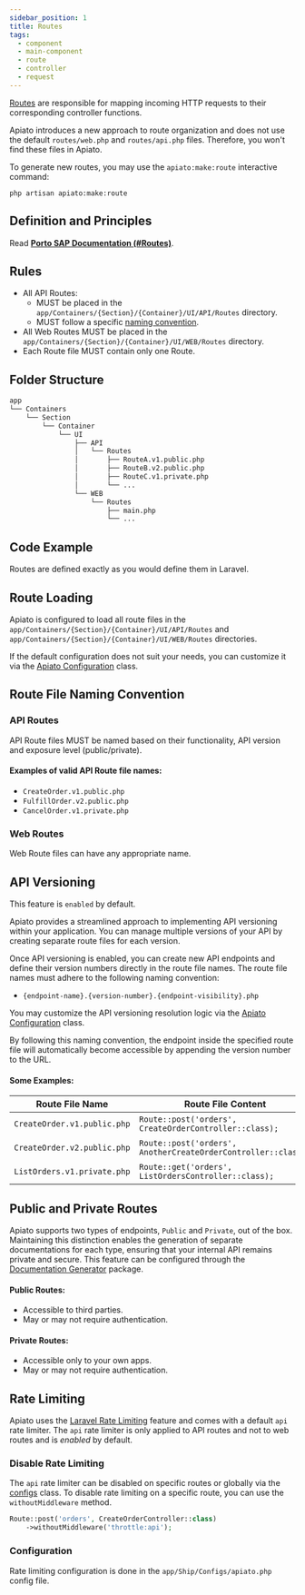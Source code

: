 ```yaml
---
sidebar_position: 1
title: Routes
tags:
  - component
  - main-component
  - route
  - controller
  - request
---
```


[Routes](https://laravel.com/docs/routing) are responsible for mapping incoming HTTP requests to their corresponding controller functions.

Apiato introduces a new approach to route organization
and does not use the default `routes/web.php` and `routes/api.php` files.
Therefore, you won't find these files in Apiato.

To generate new routes, you may use the `apiato:make:route` interactive command:

```
php artisan apiato:make:route
```

## Definition and Principles

Read [**Porto SAP Documentation (#Routes)**](https://github.com/Mahmoudz/Porto#definitions--principles).

## Rules

- All API Routes:
  - MUST be placed in the `app/Containers/{Section}/{Container}/UI/API/Routes` directory.
  - MUST follow a specific [naming convention](#api-routes).
- All Web Routes MUST be placed in the `app/Containers/{Section}/{Container}/UI/WEB/Routes` directory.
- Each Route file MUST contain only one Route.

## Folder Structure

```markdown
app
└── Containers
    └── Section
        └── Container
            └── UI
                ├── API
                │   └── Routes
                │       ├── RouteA.v1.public.php
                │       ├── RouteB.v2.public.php
                │       ├── RouteC.v1.private.php
                │       └── ...
                └── WEB
                    └── Routes
                        ├── main.php
                        └── ...
```

## Code Example

Routes are defined exactly as you would define them in Laravel.

## Route Loading
Apiato is configured
to load all route files in the `app/Containers/{Section}/{Container}/UI/API/Routes` and `app/Containers/{Section}/{Container}/UI/WEB/Routes` directories.

If the default configuration does not suit your needs,
you can customize it via the [Apiato Configuration](../../digging-deeper/advance-configuration.mdx#routing) class.

## Route File Naming Convention

### API Routes

API Route files MUST be named based on their functionality, API version and exposure level (public/private).

#### Examples of valid API Route file names:

- `CreateOrder.v1.public.php`
- `FulfillOrder.v2.public.php`
- `CancelOrder.v1.private.php`

### Web Routes

Web Route files can have any appropriate name.

## API Versioning

This feature is `enabled` by default.

Apiato provides a streamlined approach to implementing API versioning within your application.
You can manage multiple versions of your API by creating separate route files for each version.

Once API versioning is enabled,
you can create new API endpoints and define their version numbers directly in the route file names.
The route file names must adhere to the following naming convention:
* `{endpoint-name}.{version-number}.{endpoint-visibility}.php`

You may customize the API versioning resolution logic
via the [Apiato Configuration](../../digging-deeper/advance-configuration.mdx#routing) class.

By following this naming convention,
the endpoint inside the specified route file will automatically become accessible by appending the version number to the URL.

#### Some Examples:
| Route File Name             | Route File Content                                            | Generated Route                           |
|-----------------------------|---------------------------------------------------------------|-------------------------------------------|
| `CreateOrder.v1.public.php` | `Route::post('orders', CreateOrderController::class);`        | [POST] `http://api.apiato.test/v1/orders` |
| `CreateOrder.v2.public.php` | `Route::post('orders', AnotherCreateOrderController::class);` | [POST] `http://api.apiato.test/v2/orders` |
| `ListOrders.v1.private.php` | `Route::get('orders', ListOrdersController::class);`          | [GET] `http://api.apiato.test/v1/orders`  |

## Public and Private Routes

Apiato supports two types of endpoints, `Public` and `Private`, out of the box.
Maintaining this distinction enables the generation of separate documentations for each type,
ensuring that your internal API remains private and secure.
This feature can be configured through the [Documentation Generator](../../pacakges/documentation.md) package.

#### Public Routes:
- Accessible to third parties.
- May or may not require authentication.

#### Private Routes:
- Accessible only to your own apps.
- May or may not require authentication.

## Rate Limiting
Apiato uses the [Laravel Rate Limiting](https://laravel.com/docs/rate-limiting) feature
and comes with a default `api` rate limiter.
The `api` rate limiter is only applied to API routes and not to web routes and is _enabled_ by default.

### Disable Rate Limiting
The `api` rate limiter can be disabled on specific routes or globally via the [configs](#configuration) class.
To disable rate limiting on a specific route, you can use the `withoutMiddleware` method.

```php
Route::post('orders', CreateOrderController::class)
    ->withoutMiddleware('throttle:api');
```

### Configuration
Rate limiting configuration is done in the `app/Ship/Configs/apiato.php` config file.
